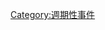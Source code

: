 {{Catnav|頁面分類|历史|事件|週期性事件}}
{{Catnav|頁面分類|自然|現象|周期性现象|週期性事件}}
{{Commons cat|Annual events}}

[[Category:週期性事件|Category:週期性事件]]